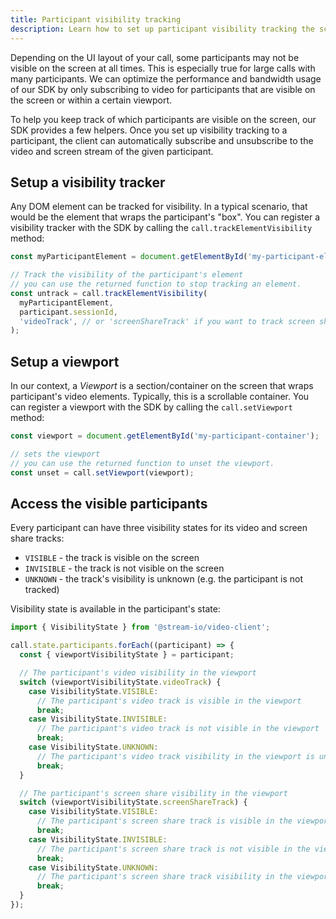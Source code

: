 ```yaml
---
title: Participant visibility tracking
description: Learn how to set up participant visibility tracking the screen.
---
```


Depending on the UI layout of your call, some participants may not be visible on the screen at all times.
This is especially true for large calls with many participants. We can optimize the performance and bandwidth usage of our SDK
by only subscribing to video for participants that are visible on the screen or within a certain viewport.

To help you keep track of which participants are visible on the screen, our SDK provides a few helpers.
Once you set up visibility tracking to a participant, the client can automatically subscribe and unsubscribe to the video and screen stream of the given participant.

## Setup a visibility tracker

Any DOM element can be tracked for visibility. In a typical scenario, that would be the element that wraps the participant's "box".
You can register a visibility tracker with the SDK by calling the `call.trackElementVisibility` method:

```js
const myParticipantElement = document.getElementById('my-participant-element');

// Track the visibility of the participant's element
// you can use the returned function to stop tracking an element.
const untrack = call.trackElementVisibility(
  myParticipantElement,
  participant.sessionId,
  'videoTrack', // or 'screenShareTrack' if you want to track screen share visibility
);
```

## Setup a viewport

In our context, a _Viewport_ is a section/container on the screen that wraps participant's video elements.
Typically, this is a scrollable container. You can register a viewport with the SDK by calling the `call.setViewport` method:

```js
const viewport = document.getElementById('my-participant-container');

// sets the viewport
// you can use the returned function to unset the viewport.
const unset = call.setViewport(viewport);
```

## Access the visible participants

Every participant can have three visibility states for its video and screen share tracks:

- `VISIBLE` - the track is visible on the screen
- `INVISIBLE` - the track is not visible on the screen
- `UNKNOWN` - the track's visibility is unknown (e.g. the participant is not tracked)

Visibility state is available in the participant's state:

```js
import { VisibilityState } from '@stream-io/video-client';

call.state.participants.forEach((participant) => {
  const { viewportVisibilityState } = participant;

  // The participant's video visibility in the viewport
  switch (viewportVisibilityState.videoTrack) {
    case VisibilityState.VISIBLE:
      // The participant's video track is visible in the viewport
      break;
    case VisibilityState.INVISIBLE:
      // The participant's video track is not visible in the viewport
      break;
    case VisibilityState.UNKNOWN:
      // The participant's video track visibility in the viewport is unknown
      break;
  }

  // The participant's screen share visibility in the viewport
  switch (viewportVisibilityState.screenShareTrack) {
    case VisibilityState.VISIBLE:
      // The participant's screen share track is visible in the viewport
      break;
    case VisibilityState.INVISIBLE:
      // The participant's screen share track is not visible in the viewport
      break;
    case VisibilityState.UNKNOWN:
      // The participant's screen share track visibility in the viewport is unknown
      break;
  }
});
```

